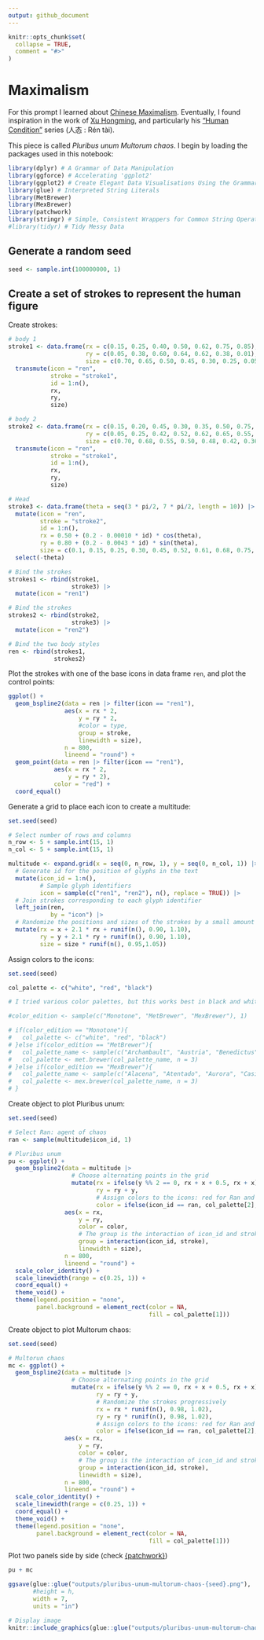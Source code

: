 ```yaml
---
output: github_document
---
```


<!-- README.md is generated from README.Rmd. Please edit that file -->

```r
knitr::opts_chunk$set(
  collapse = TRUE,
  comment = "#>"
)
```

# Maximalism

<!-- badges: start -->
<!-- badges: end -->

For this prompt I learned about [Chinese Maximalism](https://en.wikipedia.org/wiki/Maximalism#Visual_arts). Eventually, I found inspiration in the work of [Xu Hongming](https://www.wikiart.org/en/xu-hongming), and particularly his ["Human Condition"](https://www.wikiart.org/en/xu-hongming/-1994) series (人态 : Rén tài).

This piece is called *Pluribus unum Multorum chaos*. I begin by loading the packages used in this notebook:
```r
library(dplyr) # A Grammar of Data Manipulation
library(ggforce) # Accelerating 'ggplot2'
library(ggplot2) # Create Elegant Data Visualisations Using the Grammar of Graphics
library(glue) # Interpreted String Literals
library(MetBrewer)
library(MexBrewer)
library(patchwork)
library(stringr) # Simple, Consistent Wrappers for Common String Operations
#library(tidyr) # Tidy Messy Data
```

## Generate a random seed

```r
seed <- sample.int(100000000, 1)
```

## Create a set of strokes to represent the human figure

Create strokes:
```r
# body 1
stroke1 <- data.frame(rx = c(0.15, 0.25, 0.40, 0.50, 0.62, 0.75, 0.85),
                      ry = c(0.05, 0.38, 0.60, 0.64, 0.62, 0.38, 0.01),
                      size = c(0.70, 0.65, 0.50, 0.45, 0.30, 0.25, 0.05)) |>
  transmute(icon = "ren",
            stroke = "stroke1",
            id = 1:n(),
            rx,
            ry,
            size)

# body 2
stroke2 <- data.frame(rx = c(0.15, 0.20, 0.45, 0.30, 0.35, 0.50, 0.75, 0.55, 0.75, 0.85),
                      ry = c(0.05, 0.25, 0.42, 0.52, 0.62, 0.65, 0.55, 0.38, 0.23, 0.10),
                      size = c(0.70, 0.68, 0.55, 0.50, 0.48, 0.42, 0.36, 0.25, 0.15, 0.01)) |>
  transmute(icon = "ren",
            stroke = "stroke1",
            id = 1:n(),
            rx,
            ry,
            size)

# Head
stroke3 <- data.frame(theta = seq(3 * pi/2, 7 * pi/2, length = 10)) |>
  mutate(icon = "ren",
         stroke = "stroke2",
         id = 1:n(),
         rx = 0.50 + (0.2 - 0.00010 * id) * cos(theta),
         ry = 0.80 + (0.2 - 0.0043 * id) * sin(theta),
         size = c(0.1, 0.15, 0.25, 0.30, 0.45, 0.52, 0.61, 0.68, 0.75, 0.80)) |>
  select(-theta)

# Bind the strokes
strokes1 <- rbind(stroke1,
                  stroke3) |>
  mutate(icon = "ren1")

# Bind the strokes
strokes2 <- rbind(stroke2,
                  stroke3) |>
  mutate(icon = "ren2")

# Bind the two body styles
ren <- rbind(strokes1,
             strokes2)
```

Plot the strokes with one of the base icons in data frame `ren`, and plot the control points:
```r
ggplot() +
  geom_bspline2(data = ren |> filter(icon == "ren1"),
                aes(x = rx * 2,
                    y = ry * 2,
                    #color = type,
                    group = stroke,
                    linewidth = size),
                n = 800,
                lineend = "round") +
  geom_point(data = ren |> filter(icon == "ren1"),
             aes(x = rx * 2,
                 y = ry * 2),
             color = "red") +
  coord_equal()
```

Generate a grid to place each icon to create a multitude: 
```r
set.seed(seed)

# Select number of rows and columns
n_row <- 5 + sample.int(15, 1)
n_col <- 5 + sample.int(15, 1)

multitude <- expand.grid(x = seq(0, n_row, 1), y = seq(0, n_col, 1)) |>
  # Generate id for the position of glyphs in the text
  mutate(icon_id = 1:n(),
         # Sample glyph identifiers
         icon = sample(c("ren1", "ren2"), n(), replace = TRUE)) |>
  # Join strokes corresponding to each glyph identifier
  left_join(ren,
            by = "icon") |> 
  # Randomize the positions and sizes of the strokes by a small amount
  mutate(rx = x + 2.1 * rx + runif(n(), 0.90, 1.10),
         ry = y + 2.1 * ry + runif(n(), 0.90, 1.10),
         size = size * runif(n(), 0.95,1.05))
```

Assign colors to the icons:
```r
set.seed(seed)

col_palette <- c("white", "red", "black")

# I tried various color palettes, but this works best in black and white in my experiments I could try to select colors in a more directed way to increase the contrast

#color_edition <- sample(c("Monotone", "MetBrewer", "MexBrewer"), 1)

# if(color_edition == "Monotone"){
#   col_palette <- c("white", "red", "black")
# }else if(color_edition == "MetBrewer"){
#   col_palette_name <- sample(c("Archambault", "Austria", "Benedictus", "Cassatt1", "Cassatt2", "Cross", "Degas", "Demuth", "Derain", "Egypt", "Gauguin", "Greek", "Hiroshige", "Hokusai1", "Hokusai2", "Hokusai3", "Homer1", "Homer2", "Ingres", "Isfahan1", "Isfahan2", "Java", "Johnson", "Juarez", "Kandinsky", "Klimt", "Lakota", "Manet", "Moreau", "Morgenstern", "Nattier", "Navajo", "NewKingdom", "Nizami", "OKeeffe1", "OKeeffe2", "Paquin", "Peru1", "Peru2", "Pillement", "Pissaro", "Redon", "Renoir", "Signac", "Tam", "Tara", "Thomas", "Tiepolo", "Troy", "Tsimshian", "VanGogh1", "VanGogh2", "VanGogh3", "Veronese", "Wissing"), 1)
#   col_palette <- met.brewer(col_palette_name, n = 3)
# }else if(color_edition == "MexBrewer"){
#   col_palette_name <- sample(c("Alacena", "Atentado", "Aurora", "Casita1", "Casita2", "Casita3", "Concha", "Frida", "Huida", "Maiz", "Ofrenda", "Revolucion", "Ronda", "Taurus1", "Taurus2", "Tierra", "Vendedora"), 1)
#   col_palette <- mex.brewer(col_palette_name, n = 3)
# }
```

Create object to plot Pluribus unum:
```r
set.seed(seed)

# Select Ran: agent of chaos
ran <- sample(multitude$icon_id, 1)

# Pluribus unum
pu <- ggplot() +
  geom_bspline2(data = multitude |>
                  # Choose alternating points in the grid
                  mutate(rx = ifelse(y %% 2 == 0, rx + x + 0.5, rx + x),
                         ry = ry + y,
                         # Assign colors to the icons: red for Ran and black for everyone else
                         color = ifelse(icon_id == ran, col_palette[2], col_palette[3])),
                aes(x = rx,
                    y = ry,
                    color = color,
                    # The group is the interaction of icon_id and stroke, if icon_id only the strokes are merged
                    group = interaction(icon_id, stroke),
                    linewidth = size),
                n = 800,
                lineend = "round") +
  scale_color_identity() +
  scale_linewidth(range = c(0.25, 1)) +
  coord_equal() +
  theme_void() +
  theme(legend.position = "none",
        panel.background = element_rect(color = NA,
                                        fill = col_palette[1])) 

```

Create object to plot Multorum chaos:
```r
set.seed(seed)

# Multorun chaos
mc <- ggplot() +
  geom_bspline2(data = multitude |>
                  # Choose alternating points in the grid
                  mutate(rx = ifelse(y %% 2 == 0, rx + x + 0.5, rx + x),
                         ry = ry + y,
                         # Randomize the strokes progressively
                         rx = rx * runif(n(), 0.98, 1.02),
                         ry = ry * runif(n(), 0.98, 1.02),
                         # Assign colors to the icons: red for Ran and black for everyone else
                         color = ifelse(icon_id == ran, col_palette[2], col_palette[3])),
                aes(x = rx,
                    y = ry,
                    color = color,
                    # The group is the interaction of icon_id and stroke, if icon_id only the strokes are merged
                    group = interaction(icon_id, stroke),
                    linewidth = size),
                n = 800,
                lineend = "round") +
  scale_color_identity() +
  scale_linewidth(range = c(0.25, 1)) +
  coord_equal() +
  theme_void() +
  theme(legend.position = "none",
        panel.background = element_rect(color = NA,
                                        fill = col_palette[1]))
```

Plot two panels side by side (check [{patchwork}](https://patchwork.data-imaginist.com/articles/patchwork.html))
```r
pu + mc

ggsave(glue::glue("outputs/pluribus-unum-multorum-chaos-{seed}.png"),
       #height = h,
       width = 7,
       units = "in")
```

```r
# Display image
knitr::include_graphics(glue::glue("outputs/pluribus-unum-multorum-chaos-{seed}.png"))
```
